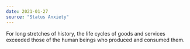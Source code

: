 ```yaml
---
date: 2021-01-27
source: "Status Anxiety"
---
```


For long stretches of history, the life cycles of goods and services exceeded those of the human beings who produced and consumed them.
